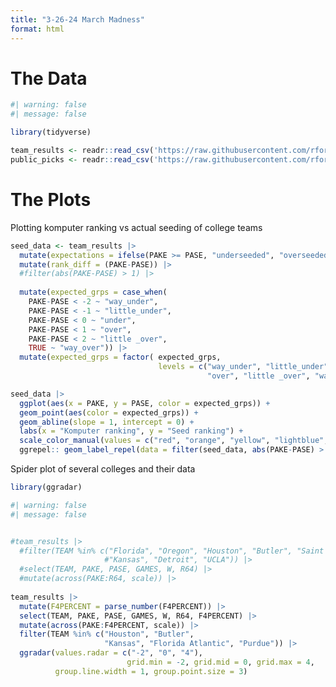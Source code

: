 ```yaml
---
title: "3-26-24 March Madness"
format: html
---
```


# The Data
```r
#| warning: false
#| message: false

library(tidyverse)

team_results <- readr::read_csv('https://raw.githubusercontent.com/rfordatascience/tidytuesday/master/data/2024/2024-03-26/team-results.csv')
public_picks <- readr::read_csv('https://raw.githubusercontent.com/rfordatascience/tidytuesday/master/data/2024/2024-03-26/public-picks.csv')
```


# The Plots

Plotting komputer ranking vs actual seeding of college teams
```r
seed_data <- team_results |>
  mutate(expectations = ifelse(PAKE >= PASE, "underseeded", "overseeded")) |>
  mutate(rank_diff = (PAKE-PASE)) |>
  #filter(abs(PAKE-PASE) > 1) |>
  
  mutate(expected_grps = case_when(
    PAKE-PASE < -2 ~ "way_under",
    PAKE-PASE < -1 ~ "little_under",
    PAKE-PASE < 0 ~ "under",
    PAKE-PASE < 1 ~ "over",
    PAKE-PASE < 2 ~ "little _over",
    TRUE ~ "way_over")) |>
  mutate(expected_grps = factor( expected_grps, 
                                 levels = c("way_under", "little_under", "under", 
                                            "over", "little _over", "way_over")))

seed_data |>
  ggplot(aes(x = PAKE, y = PASE, color = expected_grps)) +
  geom_point(aes(color = expected_grps)) +
  geom_abline(slope = 1, intercept = 0) +
  labs(x = "Komputer ranking", y = "Seed ranking") +
  scale_color_manual(values = c("red", "orange", "yellow", "lightblue", "blue", "purple")) +
  ggrepel:: geom_label_repel(data = filter(seed_data, abs(PAKE-PASE) > 1.5), mapping = aes(label = TEAM)) 


```


Spider plot of several colleges and their data
```r
library(ggradar)

#| warning: false
#| message: false


#team_results |>
  #filter(TEAM %in% c("Florida", "Oregon", "Houston", "Butler", "Saint Peter's", 
                     #"Kansas", "Detroit", "UCLA")) |>
  #select(TEAM, PAKE, PASE, GAMES, W, R64) |>
  #mutate(across(PAKE:R64, scale)) |>
  
team_results |>
  mutate(F4PERCENT = parse_number(F4PERCENT)) |>
  select(TEAM, PAKE, PASE, GAMES, W, R64, F4PERCENT) |>
  mutate(across(PAKE:F4PERCENT, scale)) |>
  filter(TEAM %in% c("Houston", "Butler", 
                     "Kansas", "Florida Atlantic", "Purdue")) |>
  ggradar(values.radar = c("-2", "0", "4"),
                          grid.min = -2, grid.mid = 0, grid.max = 4, 
          group.line.width = 1, group.point.size = 3)
```
